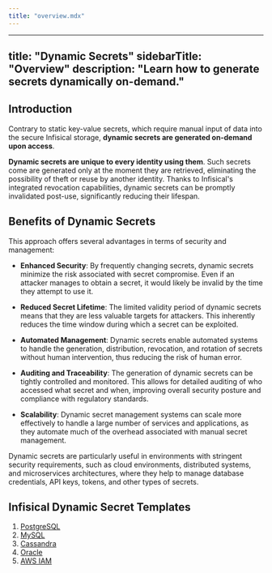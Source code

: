 ```yaml
---
title: "overview.mdx"
---
```


---
title: "Dynamic Secrets"
sidebarTitle: "Overview"
description: "Learn how to generate secrets dynamically on-demand."
---

## Introduction

Contrary to static key-value secrets, which require manual input of data into the secure Infisical storage, **dynamic secrets are generated on-demand upon access**. 

**Dynamic secrets are unique to every identity using them**. Such secrets come are generated only at the moment they are retrieved, eliminating the possibility of theft or reuse by another identity. Thanks to Infisical's integrated revocation capabilities, dynamic secrets can be promptly invalidated post-use, significantly reducing their lifespan.

## Benefits of Dynamic Secrets

This approach offers several advantages in terms of security and management:

- **Enhanced Security**: By frequently changing secrets, dynamic secrets minimize the risk associated with secret compromise. Even if an attacker manages to obtain a secret, it would likely be invalid by the time they attempt to use it.

- **Reduced Secret Lifetime**: The limited validity period of dynamic secrets means that they are less valuable targets for attackers. This inherently reduces the time window during which a secret can be exploited.

- **Automated Management**: Dynamic secrets enable automated systems to handle the generation, distribution, revocation, and rotation of secrets without human intervention, thus reducing the risk of human error.

- **Auditing and Traceability**: The generation of dynamic secrets can be tightly controlled and monitored. This allows for detailed auditing of who accessed what secret and when, improving overall security posture and compliance with regulatory standards.

- **Scalability**: Dynamic secret management systems can scale more effectively to handle a large number of services and applications, as they automate much of the overhead associated with manual secret management.

Dynamic secrets are particularly useful in environments with stringent security requirements, such as cloud environments, distributed systems, and microservices architectures, where they help to manage database credentials, API keys, tokens, and other types of secrets.

## Infisical Dynamic Secret Templates

1. [PostgreSQL](./postgresql)
2. [MySQL](./mysql)
3. [Cassandra](./cassandra)
4. [Oracle](./oracle)
5. [AWS IAM](./aws-iam)
